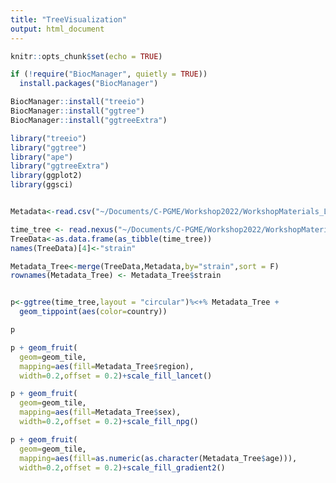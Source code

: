 ```yaml
---
title: "TreeVisualization"
output: html_document
---
```


```r
knitr::opts_chunk$set(echo = TRUE)
```


```r
if (!require("BiocManager", quietly = TRUE))
  install.packages("BiocManager")

BiocManager::install("treeio")
BiocManager::install("ggtree")
BiocManager::install("ggtreeExtra")

library("treeio")
library("ggtree")
library("ape")
library("ggtreeExtra")
library(ggplot2)
library(ggsci)


Metadata<-read.csv("~/Documents/C-PGME/Workshop2022/WorkshopMaterials_Lorenzo/Phylodynamics/SARSCoV2_BA4.metadata.tsv",sep = "\t", header = TRUE, stringsAsFactors = T)

time_tree <- read.nexus("~/Documents/C-PGME/Workshop2022/WorkshopMaterials_Lorenzo/Phylodynamics/2022-05-03_mugration/annotated_tree.nexus")
TreeData<-as.data.frame(as_tibble(time_tree))
names(TreeData)[4]<-"strain"

Metadata_Tree<-merge(TreeData,Metadata,by="strain",sort = F)
rownames(Metadata_Tree) <- Metadata_Tree$strain


p<-ggtree(time_tree,layout = "circular")%<+% Metadata_Tree +
  geom_tippoint(aes(color=country))

p

p + geom_fruit(
  geom=geom_tile,
  mapping=aes(fill=Metadata_Tree$region),
  width=0.2,offset = 0.2)+scale_fill_lancet()

p + geom_fruit(
  geom=geom_tile,
  mapping=aes(fill=Metadata_Tree$sex),
  width=0.2,offset = 0.2)+scale_fill_npg()

p + geom_fruit(
  geom=geom_tile,
  mapping=aes(fill=as.numeric(as.character(Metadata_Tree$age))),
  width=0.2,offset = 0.2)+scale_fill_gradient2()


```


